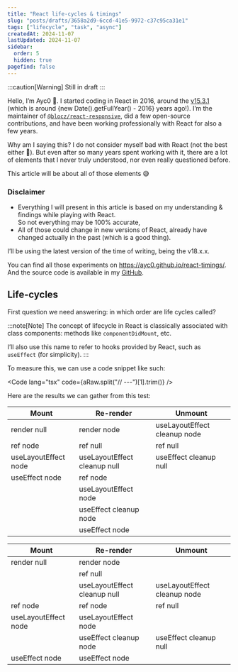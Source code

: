 ```yaml
---
title: "React life-cycles & timings"
slug: "posts/drafts/3658a2d9-6ccd-41e5-9972-c37c95ca31e1"
tags: ["lifecycle", "task", "async"]
createdAt: 2024-11-07
lastUpdated: 2024-11-07
sidebar:
  order: 5
  hidden: true
pagefind: false
---
```


:::caution[Warning]
Still in draft
:::

Hello, I’m Ayc0 👋. I started coding in React in 2016, around the [v15.3.1](https://www.npmjs.com/package/react/v/15.3.1) (which is around {new Date().getFullYear() - 2016} years ago!). I’m the maintainer of [`@blocz/react-responsive`](https://www.npmjs.com/package/@blocz/react-responsive), did a few open-source contributions, and have been working professionally with React for also a few years.

Why am I saying this? I do not consider myself bad with React (not the best either 🙈). But even after so many years spent working with it, there are a lot of elements that I never truly understood, nor even really questioned before.

This article will be about all of those elements 😅

### Disclaimer

- Everything I will present in this article is based on my understanding & findings while playing with React.\
  So not everything may be 100% accurate,
- All of those could change in new versions of React, already have changed actually in the past (which is a good thing).

I’ll be using the latest version of the time of writing, being the v18.x.x.

You can find all those experiments on https://ayc0.github.io/react-timings/. \
And the source code is available in my [GitHub](https://github.com/Ayc0/ayc0.github.io/tree/0a265b6/src/components/page-react-timings).

## Life-cycles

First question we need answering: in which order are life cycles called?

:::note[Note]
The concept of lifecycle in React is classically associated with class components: methods like `componentDidMount`, etc.

I’ll also use this name to refer to hooks provided by React, such as `useEffect` (for simplicity).
:::

To measure this, we can use a code snippet like such:


<Code lang="tsx" code={aRaw.split("// ---")[1].trim()} />

<A client:only="react" />

Here are the results we can gather from this test:

| Mount                | Re-render                    | Unmount                      |
| -------------------- | ---------------------------- | ---------------------------- |
| render null          | render node                  | useLayoutEffect cleanup node |
| ref node             | ref null                     | ref null                     |
| useLayoutEffect node | useLayoutEffect cleanup null | useEffect cleanup null       |
| useEffect node       | ref node                     |                              |
|                      | useLayoutEffect node         |
|                      | useEffect cleanup node       |                              |
|                      | useEffect node               |

| Mount                | Re-render                    | Unmount                      |
| -------------------- | ---------------------------- | ---------------------------- |
| render null          | render node                  |                              |
|                      | ref null                     |                              |
|                      | useLayoutEffect cleanup null | useLayoutEffect cleanup node |
| ref node             | ref node                     | ref null                     |
| useLayoutEffect node | useLayoutEffect node         |
|                      | useEffect cleanup node       | useEffect cleanup null       |
| useEffect node       | useEffect node               |
